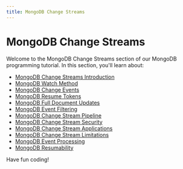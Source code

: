 ```yaml
---
title: MongoDB Change Streams
---
```


# MongoDB Change Streams

Welcome to the MongoDB Change Streams section of our MongoDB programming tutorial. In this section, you'll learn about:

- [MongoDB Change Streams Introduction](./0-mongodb-change-streams-introduction.mdx)
- [MongoDB Watch Method](./1-mongodb-watch-method.mdx)
- [MongoDB Change Events](./2-mongodb-change-events.mdx)
- [MongoDB Resume Tokens](./3-mongodb-resume-tokens.mdx)
- [MongoDB Full Document Updates](./4-mongodb-full-document-updates.mdx)
- [MongoDB Event Filtering](./5-mongodb-event-filtering.mdx)
- [MongoDB Change Stream Pipeline](./6-mongodb-change-stream-pipeline.mdx)
- [MongoDB Change Stream Security](./7-mongodb-change-stream-security.mdx)
- [MongoDB Change Stream Applications](./8-mongodb-change-stream-applications.mdx)
- [MongoDB Change Stream Limitations](./9-mongodb-change-stream-limitations.mdx)
- [MongoDB Event Processing](./10-mongodb-event-processing.mdx)
- [MongoDB Resumability](./11-mongodb-resumability.mdx)

Have fun coding!